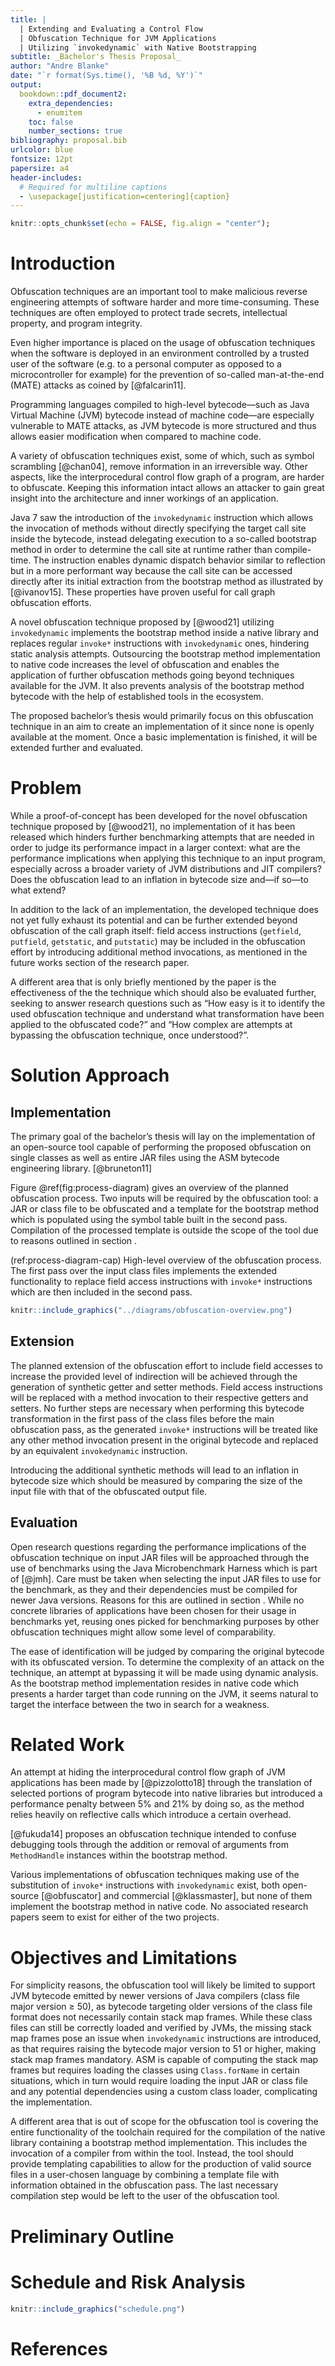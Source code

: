 ```yaml
---
title: |
  | Extending and Evaluating a Control Flow
  | Obfuscation Technique for JVM Applications
  | Utilizing `invokedynamic` with Native Bootstrapping
subtitle: _Bachelor's Thesis Proposal_
author: "Andre Blanke"
date: "`r format(Sys.time(), '%B %d, %Y')`"
output:
  bookdown::pdf_document2:
    extra_dependencies:
      - enumitem
    toc: false
    number_sections: true
bibliography: proposal.bib
urlcolor: blue
fontsize: 12pt
papersize: a4
header-includes:
  # Required for multiline captions
  - \usepackage[justification=centering]{caption}
---
```


```r
knitr::opts_chunk$set(echo = FALSE, fig.align = "center");
```

# Introduction

Obfuscation techniques are an important tool to make malicious reverse engineering attempts of software harder
and more time-consuming. These techniques are often employed to protect trade secrets, intellectual property,
and program integrity.

Even higher importance is placed on the usage of obfuscation techniques when the software is deployed in an environment
controlled by a trusted user of the software (e.g. to a personal computer as opposed to a microcontroller for example)
for the prevention of so-called man-at-the-end (MATE) attacks as coined by [@falcarin11].

Programming languages compiled to high-level bytecode---such as Java Virtual Machine (JVM) bytecode instead of machine
code---are especially vulnerable to MATE attacks, as JVM bytecode is more structured and thus allows easier modification
when compared to machine code.

A variety of obfuscation techniques exist, some of which, such as symbol scrambling [@chan04], remove information in an
irreversible way.
Other aspects, like the interprocedural control flow graph of a program, are harder to obfuscate. Keeping this
information intact allows an attacker to gain great insight into the architecture and inner workings of an application.

Java 7 saw the introduction of the `invokedynamic` instruction which allows the invocation of methods without directly
specifying the target call site inside the bytecode, instead delegating execution to a so-called bootstrap method in
order to determine the call site at runtime rather than compile-time.
The instruction enables dynamic dispatch behavior similar to reflection but in a more performant way because the call
site can be accessed directly after its initial extraction from the bootstrap method as illustrated by [@ivanov15].
These properties have proven useful for call graph obfuscation efforts.

A novel obfuscation technique proposed by
[@wood21] utilizing `invokedynamic` implements the bootstrap method inside a native library and replaces regular
`invoke*` instructions with `invokedynamic` ones, hindering static analysis attempts.
Outsourcing the bootstrap method implementation to native code increases the level of obfuscation and enables the
application of further obfuscation methods going beyond techniques available for the JVM. It also prevents analysis of
the bootstrap method bytecode with the help of established tools in the ecosystem.

The proposed bachelor's thesis would primarily focus on this obfuscation technique in an aim to create an implementation
of it since none is openly available at the moment. Once a basic implementation is finished, it will be extended further
and evaluated.

# Problem

While a proof-of-concept has been developed for the novel obfuscation technique proposed by [@wood21],
no implementation of it has been released which hinders further benchmarking attempts that are needed in order to judge
its performance impact in a larger context: what are the performance implications when applying this technique to an
input program, especially across a broader variety of JVM distributions and JIT compilers? Does the obfuscation lead to
an inflation in bytecode size and---if so---to what extend?

In addition to the lack of an implementation, the developed technique does not yet fully exhaust its potential and can
be further extended beyond obfuscation of the call graph itself: field access instructions (`getfield`, `putfield`,
`getstatic`, and `putstatic`) may be included in the obfuscation effort by introducing additional method invocations,
as mentioned in the future works section of the research paper.

A different area that is only briefly mentioned by the paper is the effectiveness of the the technique which should
also be evaluated further, seeking to answer research questions such as "How easy is it to identify the used
obfuscation technique and understand what transformation have been applied to the obfuscated code?" and "How complex
are attempts at bypassing the obfuscation technique, once understood?".

# Solution Approach

## Implementation

<!-- TODO: Elaborate on obfuscation passes -->
The primary goal of the bachelor's thesis will lay on the implementation of an open-source tool capable of performing
the proposed obfuscation on single classes as well as entire JAR files using the ASM bytecode engineering library.
[@bruneton11]

Figure \@ref(fig:process-diagram) gives an overview of the planned obfuscation process. Two inputs will be required by
the obfuscation tool: a JAR or class file to be obfuscated and a template for the bootstrap method which is populated
using the symbol table built in the second pass. Compilation of the processed template is outside the scope of the
tool due to reasons outlined in section \ref{objectives-and-limitations}.

(ref:process-diagram-cap) High-level overview of the obfuscation process.
  \linebreak The first pass over the input class files implements the extended functionality to replace field access
             instructions with `invoke*` instructions which are then included in the second pass.

```r
knitr::include_graphics("../diagrams/obfuscation-overview.png")
```

## Extension

The planned extension of the obfuscation effort to include field accesses to increase the provided level of indirection
will be achieved through the generation of synthetic getter and setter methods. Field access instructions will be
replaced with a method invocation to their respective getters and setters. No further steps are necessary when
performing this bytecode transformation in the first pass of the class files before the main obfuscation pass,
as the generated `invoke*` instructions will be treated like any other method invocation present in the original
bytecode and replaced by an equivalent `invokedynamic` instruction.

Introducing the additional synthetic methods will lead to an inflation in bytecode size which should be measured by
comparing the size of the input file with that of the obfuscated output file.

## Evaluation

Open research questions regarding the performance implications of the obfuscation technique on input JAR files will be
approached through the use of benchmarks using the Java Microbenchmark Harness which is part of [@jmh].
Care must be taken when selecting the input JAR files to use for the benchmark, as they and their dependencies must be
compiled for newer Java versions. Reasons for this are outlined in section \ref{objectives-and-limitations}.
While no concrete libraries of applications have been chosen for their usage in benchmarks yet, reusing ones picked for
benchmarking purposes by other obfuscation techniques might allow some level of comparability.

The ease of identification will be judged by comparing the original bytecode with its obfuscated version. To determine
the complexity of an attack on the technique, an attempt at bypassing it will be made using dynamic analysis.
As the bootstrap method implementation resides in native code which presents a harder target than code running on the
JVM, it seems natural to target the interface between the two in search for a weakness.

# Related Work

An attempt at hiding the interprocedural control flow graph of JVM applications has been made by [@pizzolotto18] through
the translation of selected portions of program bytecode into native libraries but introduced a performance penalty
between 5% and 21% by doing so, as the method relies heavily on reflective calls which introduce a certain overhead.

[@fukuda14] proposes an obfuscation technique intended to confuse debugging tools through the addition or removal of
arguments from `MethodHandle` instances within the bootstrap method.

Various implementations of obfuscation techniques making use of the substitution of `invoke*` instructions with
`invokedynamic` exist, both open-source [@obfuscator] and commercial [@klassmaster], but none of them implement the
bootstrap method in native code.
No associated research papers seem to exist for either of the two projects.

# Objectives and Limitations

<!--
  Update to the Java 6 class file specification mentioning the chnages to verification of class files starting with
  bytecode version 50.

  - https://jcp.org/aboutJava/communityprocess/maintenance/jsr924/index2.html
  - https://jcp.org/en/jsr/detail?id=202
-->
For simplicity reasons, the obfuscation tool will likely be limited to support JVM bytecode emitted by newer versions
of Java compilers (class file major version $\geq$ 50), as bytecode targeting older versions of the class file format
does not necessarily contain stack map frames.
<!--
  Required class file version for invokedynamic instructions was tested manually with Krakatau using
  attack/InvokeDynamic.j by invoking "java -classpath . InvokeDynamic". 
-->
While these class files can still be correctly loaded and verified by JVMs, the missing stack map frames pose an issue
when `invokedynamic` instructions are introduced, as that requires raising the bytecode major version to 51 or higher,
making stack map frames mandatory. ASM is capable of computing the stack map frames but requires loading the
classes using `Class.forName` in certain situations, which in turn would require loading the input JAR or class file
and any potential dependencies using a custom class loader, complicating the implementation.

A different area that is out of scope for the obfuscation tool is covering the entire functionality of the toolchain
required for the compilation of the native library containing a bootstrap method implementation. This includes the
invocation of a compiler from within the tool. Instead, the tool should provide templating capabilities to allow for
the production of valid source files in a user-chosen language by combining a template file with information obtained
in the obfuscation pass.
The last necessary compilation step would be left to the user of the obfuscation tool.

# Preliminary Outline

\setlist[enumerate]{label*=\arabic*.}

\begin{enumerate}
    \item Introduction
    \item Background
    \begin{enumerate}
        \item Obfuscation Techniques
        \item Java Native Interface
        \item InvokeDynamic
        \item Proposed Technique
    \end{enumerate}
    \item Implementation
    \begin{enumerate}
        \item Extension
    \end{enumerate}
    \item Evaluation
    \begin{enumerate}
        \item Performance Overhead
        \item Bytecode Size Inflation
        \item Obfuscation Level
        \begin{enumerate}
            \item Ease of Recognition
            \item Attack Resilience
        \end{enumerate}
    \end{enumerate}
    \item Related Work
    \item Conclusion
\end{enumerate}

\newpage
# Schedule and Risk Analysis

```r
knitr::include_graphics("schedule.png")
```

\newpage
# References {.unnumbered}

<div id="refs"></div>

\vspace{6cm}

\begin{center}
     \begin{tabular}{l p{0.1\textwidth} r}
       \cline{1-1} \cline{3-3}
       \begin{minipage}[t]{0.4\textwidth}
         \centering
         Supervisor\\(Title First name Last name)
         \end{minipage}
&
         \begin{minipage}[t]{0.2\textwidth}
         \end{minipage}
&
         \begin{minipage}[t]{0.4\textwidth}
           \centering
           Student\\(First name Last name)
         \end{minipage}
     \end{tabular}
\end{center}
